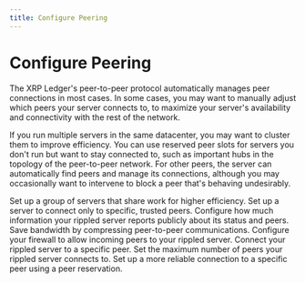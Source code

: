 ```yaml
---
title: Configure Peering
---
```


# Configure Peering

The XRP Ledger's peer-to-peer protocol automatically manages peer connections in most cases. In some cases, you may want to manually adjust which peers your server connects to, to maximize your server's availability and connectivity with the rest of the network.

If you run multiple servers in the same datacenter, you may want to cluster them to improve efficiency. You can use reserved peer slots for servers you don't run but want to stay connected to, such as important hubs in the topology of the peer-to-peer network. For other peers, the server can automatically find peers and manage its connections, although you may occasionally want to intervene to block a peer that's behaving undesirably.

<XRPLCardDeck cols="2/3">
  <DeckCard title="Cluster rippled Servers" to="cluster-rippled-servers.md">
    Set up a group of servers that share work for higher efficiency.
  </DeckCard>
  <DeckCard title="Configure a Private Server" to="configure-a-private-server.md">
    Set up a server to connect only to specific, trusted peers.
  </DeckCard>
  <DeckCard title="Configure the Peer Crawler" to="configure-the-peer-crawler.md">
    Configure how much information your rippled server reports publicly about its status and peers.
  </DeckCard>
  <DeckCard title="Enable Link Compression" to="enable-link-compression.md">
    Save bandwidth by compressing peer-to-peer communications.
  </DeckCard>
  <DeckCard title="Forward Ports for Peering" to="forward-ports-for-peering.md">
    Configure your firewall to allow incoming peers to your rippled server.
  </DeckCard>
  <DeckCard title="Manually Connect to a Specific Peer" to="manually-connect-to-a-specific-peer.md">
    Connect your rippled server to a specific peer.
  </DeckCard>
  <DeckCard title="Set Maximum Number of Peers" to="set-max-number-of-peers.md">
    Set the maximum number of peers your rippled server connects to.
  </DeckCard>
  <DeckCard title="Use a Peer Reservation" to="use-a-peer-reservation.md">
    Set up a more reliable connection to a specific peer using a peer reservation.
  </DeckCard>
</XRPLCardDeck>
